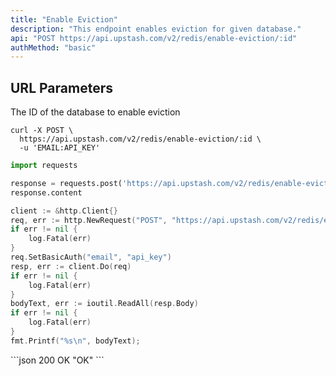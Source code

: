 ```yaml
---
title: "Enable Eviction"
description: "This endpoint enables eviction for given database."
api: "POST https://api.upstash.com/v2/redis/enable-eviction/:id"
authMethod: "basic"
---
```


## URL Parameters

<ParamField path="id" required>
  The ID of the database to enable eviction
</ParamField>

<RequestExample>

```shell curl
curl -X POST \
  https://api.upstash.com/v2/redis/enable-eviction/:id \
  -u 'EMAIL:API_KEY'
```

```python Python
import requests

response = requests.post('https://api.upstash.com/v2/redis/enable-eviction/:id', auth=('EMAIL', 'API_KEY'))
response.content
```

```go Go
client := &http.Client{}
req, err := http.NewRequest("POST", "https://api.upstash.com/v2/redis/enable-eviction/:id", nil)
if err != nil {
    log.Fatal(err)
}
req.SetBasicAuth("email", "api_key")
resp, err := client.Do(req)
if err != nil {
    log.Fatal(err)
}
bodyText, err := ioutil.ReadAll(resp.Body)
if err != nil {
    log.Fatal(err)
}
fmt.Printf("%s\n", bodyText);
```

</RequestExample>

<ResponseExample>
```json 200 OK
"OK"
```
</ResponseExample>
